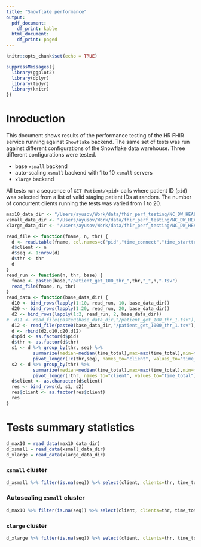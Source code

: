 ```yaml
---
title: "Snowflake performance"
output:
  pdf_document:
    df_print: kable
  html_document:
    df_print: paged
---
```


```r
knitr::opts_chunk$set(echo = TRUE)

suppressMessages({
  library(ggplot2)
  library(dplyr)
  library(tidyr)
  library(knitr)
})
```

# Inroduction

This document shows results of the performance testing of the HR FHIR service running against `Showflake` backend.
The same set of tests was run against different configurations of the Snowflake data warehouse.
Three different configurations were tested.

- base `xsmall` backend
- auto-scaling `xsmall` backend with 1 to 10 `xsmall` servers
- `xlarge` backend

All tests run a sequence of `GET Patient/<pid>` calls where patient ID (`pid`) was selected from a list 
of valid staging patient IDs at random.
The number of concurrent clients running the tests was varied from 1 to 20.

```r
max10_data_dir <- "/Users/ayusov/Work/data/fhir_perf_testing/NC_DW_HEALTH_API_EXPERIMENTS/max10"
xsmall_data_dir <- "/Users/ayusov/Work/data/fhir_perf_testing/NC_DW_HEALTH_API_EXPERIMENTS/x-small"
xlarge_data_dir <- "/Users/ayusov/Work/data/fhir_perf_testing/NC_DW_HEALTH_API_EXPERIMENTS/xlarge"
```


```r
read_file <- function(fname, n, thr) {
  d <- read.table(fname, col.names=c("pid","time_connect","time_starttransfer","time_total"))
  d$client <- n
  d$seq <- 1:nrow(d)
  d$thr <- thr
  d
}
read_run <- function(n, thr, base) {
  fname <- paste0(base,"/patient_get_100_thr_",thr,"_",n,".tsv")
  read_file(fname, n, thr)
}
read_data <- function(base_data_dir) {
  d10 <- bind_rows(lapply(1:10, read_run, 10, base_data_dir))
  d20 <- bind_rows(lapply(1:20, read_run, 20, base_data_dir))
  d2 <- bind_rows(lapply(1:2, read_run, 2, base_data_dir))
#  d11 <- read_file(paste0(base_data_dir,"/patient_get_100_thr_1.tsv"),1,1)
  d12 <- read_file(paste0(base_data_dir,"/patient_get_1000_thr_1.tsv"),1,1)
  d <- rbind(d2,d10,d20,d12)
  d$pid <- as.factor(d$pid)
  d$thr <- as.factor(d$thr)
  s1 <- d %>% group_by(thr, seq) %>% 
          summarize(median=median(time_total),max=max(time_total),min=min(time_total),.groups="drop") %>%
          pivot_longer(!c(thr,seq), names_to="client", values_to="time_total")
  s2 <- d %>% group_by(thr) %>% 
          summarize(median=median(time_total),max=max(time_total),min=min(time_total),.groups="drop") %>%
          pivot_longer(!thr, names_to="client", values_to="time_total")
  d$client <- as.character(d$client)
  res <- bind_rows(d, s1, s2)
  res$client <- as.factor(res$client)
  res
}
```

# Tests summary statistics

```r
d_max10 = read_data(max10_data_dir)
d_xsmall = read_data(xsmall_data_dir)
d_xlarge = read_data(xlarge_data_dir)
```

### `xsmall` cluster

```r
d_xsmall %>% filter(is.na(seq)) %>% select(client, clients=thr, time_total) %>% pivot_wider(names_from=client, values_from=time_total)
```

### Autoscaling `xsmall` cluster

```r
d_max10 %>% filter(is.na(seq)) %>% select(client, clients=thr, time_total) %>% pivot_wider(names_from=client, values_from=time_total)
```


### `xlarge` cluster

```r
d_xlarge %>% filter(is.na(seq)) %>% select(client, clients=thr, time_total) %>% pivot_wider(names_from=client, values_from=time_total)
```



